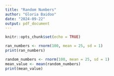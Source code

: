 ```yaml
---
title: "Random Numbers"
author: "Gloria Baidoo"
date: "2024-09-22"
output: pdf_document
---
```


```r
knitr::opts_chunk$set(echo = TRUE)
```

```r
ran_numbers <- rnorm(100, mean = 25, sd = 1)
print(ran_numbers)
```

```r
random_numbers <- rnorm(100, mean = 25, sd = 1)
mean_value <- mean(random_numbers)
print(mean_value)

```


